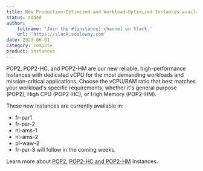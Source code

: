 ```yaml
---
title: New Production-Optimized and Workload-Optimized Instances available - POP2, POP2-HC, POP2-HM
status: added
author:
    fullname: 'Join the #[instance] channel on Slack.'
    url: 'https://slack.scaleway.com'
date: 2023-06-01
category: compute
product: instances
---
```


POP2, POP2-HC, and POP2-HM are our new reliable, high-performance Instances with dedicated vCPU for the most demanding workloads and mission-critical applications. Choose the vCPU/RAM ratio that best matches your workload's specific requirements, whether it's general purpose (POP2), High CPU (POP2-HC), or High Memory (POP2-HM). 

These new Instances are currently available in:
- fr-par1
- fr-par-2
- nl-ams-1
- nl-ams-2
- pl-waw-2
- fr-par-3 will follow in the coming weeks.

Learn more about [POP2](https://www.scaleway.com/en/production-optimized-instances/), [POP2-HC and POP2-HM](https://www.scaleway.com/en/workload-optimized-instances/) Instances.

